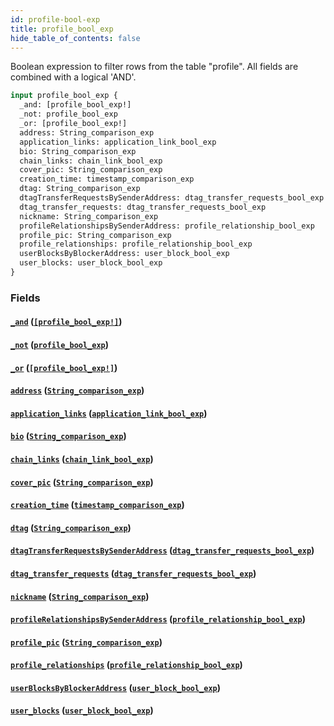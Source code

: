 ```yaml
---
id: profile-bool-exp
title: profile_bool_exp
hide_table_of_contents: false
---
```



Boolean expression to filter rows from the table "profile". All fields are combined with a logical 'AND'.

```graphql
input profile_bool_exp {
  _and: [profile_bool_exp!]
  _not: profile_bool_exp
  _or: [profile_bool_exp!]
  address: String_comparison_exp
  application_links: application_link_bool_exp
  bio: String_comparison_exp
  chain_links: chain_link_bool_exp
  cover_pic: String_comparison_exp
  creation_time: timestamp_comparison_exp
  dtag: String_comparison_exp
  dtagTransferRequestsBySenderAddress: dtag_transfer_requests_bool_exp
  dtag_transfer_requests: dtag_transfer_requests_bool_exp
  nickname: String_comparison_exp
  profileRelationshipsBySenderAddress: profile_relationship_bool_exp
  profile_pic: String_comparison_exp
  profile_relationships: profile_relationship_bool_exp
  userBlocksByBlockerAddress: user_block_bool_exp
  user_blocks: user_block_bool_exp
}
```


### Fields

#### [`_and`](#) ([`[profile_bool_exp!]`](../inputs/profile-bool-exp))




#### [`_not`](#) ([`profile_bool_exp`](../inputs/profile-bool-exp))




#### [`_or`](#) ([`[profile_bool_exp!]`](../inputs/profile-bool-exp))




#### [`address`](#) ([`String_comparison_exp`](../inputs/string-comparison-exp))




#### [`application_links`](#) ([`application_link_bool_exp`](../inputs/application-link-bool-exp))




#### [`bio`](#) ([`String_comparison_exp`](../inputs/string-comparison-exp))




#### [`chain_links`](#) ([`chain_link_bool_exp`](../inputs/chain-link-bool-exp))




#### [`cover_pic`](#) ([`String_comparison_exp`](../inputs/string-comparison-exp))




#### [`creation_time`](#) ([`timestamp_comparison_exp`](../inputs/timestamp-comparison-exp))




#### [`dtag`](#) ([`String_comparison_exp`](../inputs/string-comparison-exp))




#### [`dtagTransferRequestsBySenderAddress`](#) ([`dtag_transfer_requests_bool_exp`](../inputs/dtag-transfer-requests-bool-exp))




#### [`dtag_transfer_requests`](#) ([`dtag_transfer_requests_bool_exp`](../inputs/dtag-transfer-requests-bool-exp))




#### [`nickname`](#) ([`String_comparison_exp`](../inputs/string-comparison-exp))




#### [`profileRelationshipsBySenderAddress`](#) ([`profile_relationship_bool_exp`](../inputs/profile-relationship-bool-exp))




#### [`profile_pic`](#) ([`String_comparison_exp`](../inputs/string-comparison-exp))




#### [`profile_relationships`](#) ([`profile_relationship_bool_exp`](../inputs/profile-relationship-bool-exp))




#### [`userBlocksByBlockerAddress`](#) ([`user_block_bool_exp`](../inputs/user-block-bool-exp))




#### [`user_blocks`](#) ([`user_block_bool_exp`](../inputs/user-block-bool-exp))






